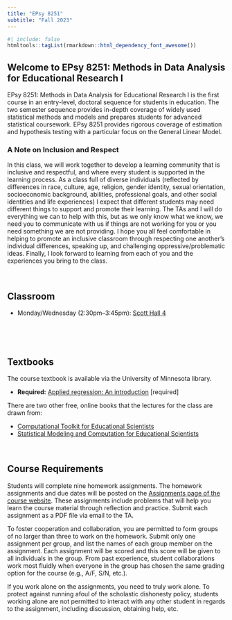 ```yaml
---
title: "EPsy 8251"
subtitle: "Fall 2023"
---
```


```r
#| include: false
htmltools::tagList(rmarkdown::html_dependency_font_awesome())
```



## Welcome to EPsy 8251: Methods in Data Analysis for Educational Research I

EPsy 8251: Methods in Data Analysis for Educational Research I is the first course in an entry-level, doctoral sequence for students in education. The two semester sequence provides in-depth coverage of widely used statistical methods and models and prepares students for advanced statistical coursework. EPsy 8251 provides rigorous coverage of estimation and hypothesis testing with a particular focus on the General Linear Model.

:::fyi
### A Note on Inclusion and Respect

In this class, we will work together to develop a learning community that is inclusive and respectful, and where every student is supported in the learning process. As a class full of diverse individuals (reflected by differences in race, culture, age, religion, gender identity, sexual orientation, socioeconomic background, abilities, professional goals, and other social identities and life experiences) I expect that different students may need different things to support and promote their learning. The TAs and I will do everything we can to help with this, but as we only know what we know, we need you to communicate with us if things are not working for you or you need something we are not providing. I hope you all feel comfortable in helping to promote an inclusive classroom through respecting one another's individual differences, speaking up, and challenging oppressive/problematic ideas. Finally, I look forward to learning from each of you and the experiences you bring to the class. 
:::


<!-- - **Syllabus, assignments, data, and script files:** [github repository](https://github.com/zief0002/epsy-8251) -->
<!-- - **Course notes and readings:** [website](https://zief0002.github.io/book-8252/) | [github repository](https://github.com/zief0002/book-8252) -->


<br />




## Classroom

- Monday/Wednesday (2:30pm&ndash;3:45pm): [Scott Hall 4](https://campusmaps.umn.edu/scott-hall)


<br />


<!-- ## Syllabus -->

<!-- - The course syllabus is available [here](files/syllabus-8252-s23.pdf). -->
<!-- - [Message from Snoop Dogg](https://t.co/5X88O0DBUZ?amp=1) about the syllabus -->


<br />


## Textbooks

The course textbook is available via the University of Minnesota library.

- **Required:** [Applied regression: An introduction](https://login.ezproxy.lib.umn.edu/login?url=http://methods.sagepub.com/book/applied-regression-an-introduction-second-edition) [required]

There are two other free, online books that the lectures for the class are drawn from:

- [Computational Toolkit for Educational Scientists](https://zief0002.github.io/toolkit-quarto/)
- [Statistical Modeling and Computation for Educational Scientists](https://zief0002.github.io/modeling/)

<br />


## Course Requirements

Students will complete nine homework assignments. The homework assignments and due dates will be posted on the [Assignments page of the course website](assignments.html). These assignments include problems that will help you learn the course material through reflection and practice. Submit each assignment as a PDF file via email to the TA.

To foster cooperation and collaboration, you are permitted to form groups of no larger than three to work on the homework. Submit only one assignment per group, and list the names of each group member on the assignment. Each assignment will be scored and this score will be given to all individuals in the group. From past experience, student collaborations work most fluidly when everyone in the group has chosen the same grading option for the course (e.g., A/F, S/N, etc.).

If you work alone on the assignments, you need to truly work alone. To protect against running afoul of the scholastic dishonesty policy, students working alone are not permitted to interact with any other student in regards to the assignment, including discussion, obtaining help, etc.

<br />


